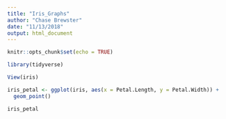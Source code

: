 ```yaml
---
title: "Iris_Graphs"
author: "Chase Brewster"
date: "11/13/2018"
output: html_document
---
```


```r
knitr::opts_chunk$set(echo = TRUE)

library(tidyverse)

View(iris)

iris_petal <- ggplot(iris, aes(x = Petal.Length, y = Petal.Width)) +
  geom_point()

iris_petal
```

